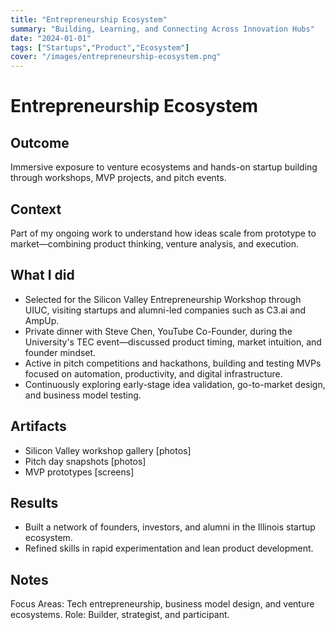 ```yaml
---
title: "Entrepreneurship Ecosystem"
summary: "Building, Learning, and Connecting Across Innovation Hubs"
date: "2024-01-01"
tags: ["Startups","Product","Ecosystem"]
cover: "/images/entrepreneurship-ecosystem.png"
---
```


# Entrepreneurship Ecosystem

## Outcome

Immersive exposure to venture ecosystems and hands-on startup building through workshops, MVP projects, and pitch events.

## Context

Part of my ongoing work to understand how ideas scale from prototype to market—combining product thinking, venture analysis, and execution.

## What I did

- Selected for the Silicon Valley Entrepreneurship Workshop through UIUC, visiting startups and alumni-led companies such as C3.ai and AmpUp.
- Private dinner with Steve Chen, YouTube Co-Founder, during the University's TEC event—discussed product timing, market intuition, and founder mindset.
- Active in pitch competitions and hackathons, building and testing MVPs focused on automation, productivity, and digital infrastructure.
- Continuously exploring early-stage idea validation, go-to-market design, and business model testing.

## Artifacts

- Silicon Valley workshop gallery [photos]
- Pitch day snapshots [photos]
- MVP prototypes [screens]

## Results

- Built a network of founders, investors, and alumni in the Illinois startup ecosystem.
- Refined skills in rapid experimentation and lean product development.

## Notes

Focus Areas: Tech entrepreneurship, business model design, and venture ecosystems. Role: Builder, strategist, and participant.
